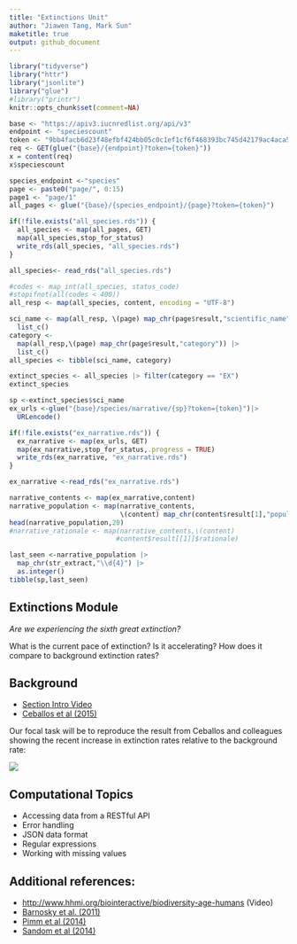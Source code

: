 ```yaml
---
title: "Extinctions Unit"
author: "Jiawen Tang, Mark Sun"
maketitle: true
output: github_document
---
```


```r
library("tidyverse")
library("httr")
library("jsonlite")
library("glue")
#library("printr")
knitr::opts_chunk$set(comment=NA)
```

```r
base <- "https://apiv3.iucnredlist.org/api/v3"
endpoint <- "speciescount"
token <- "9bb4facb6d23f48efbf424bb05c0c1ef1cf6f468393bc745d42179ac4aca5fee"
req <- GET(glue("{base}/{endpoint}?token={token}"))
x = content(req)
x$speciescount
```

```r
species_endpoint <-"species"
page <- paste0("page/", 0:15)
page1 <- "page/1"
all_pages <- glue("{base}/{species_endpoint}/{page}?token={token}")
```

```r
if(!file.exists("all_species.rds")) {
  all_species <- map(all_pages, GET)
  map(all_species,stop_for_status)
  write_rds(all_species, "all_species.rds")
}
```

```r
all_species<- read_rds("all_species.rds")
```


```r
#codes <- map_int(all_species, status_code)
#stopifnot(all(codes < 400))
all_resp <- map(all_species, content, encoding = "UTF-8")
```

```r
sci_name <- map(all_resp, \(page) map_chr(page$result,"scientific_name")) |>
  list_c()
category <-
  map(all_resp,\(page) map_chr(page$result,"category")) |>
  list_c()
all_species <- tibble(sci_name, category)

extinct_species <- all_species |> filter(category == "EX")
extinct_species
```
```r
sp <-extinct_species$sci_name
ex_urls <-glue("{base}/species/narrative/{sp}?token={token}")|>
  URLencode()
```


```r

if(!file.exists("ex_narrative.rds")) {
  ex_narrative <- map(ex_urls, GET)
  map(ex_narrative,stop_for_status,.progress = TRUE)
  write_rds(ex_narrative, "ex_narrative.rds")
}

```

```r
ex_narrative <-read_rds("ex_narrative.rds")
```


```r
narrative_contents <- map(ex_narrative,content)
narrative_population <- map(narrative_contents,
                            \(content) map_chr(content$result[1],"population",.default = ""))
head(narrative_population,20)
#narrative_rationale <- map(narrative_contents,\(content)
                           #content$result[[1]]$rationale)

```



```r
last_seen <-narrative_population |>
  map_chr(str_extract,"\\d{4}") |>
  as.integer()
tibble(sp,last_seen)
```


## Extinctions Module

*Are we experiencing the sixth great extinction?*

What is the current pace of extinction? Is it accelerating? How does it compare to background extinction rates?

## Background

-   [Section Intro Video](https://youtu.be/QsH6ytm89GI)
-   [Ceballos et al (2015)](http://doi.org/10.1126/sciadv.1400253)

Our focal task will be to reproduce the result from Ceballos and colleagues showing the recent increase in extinction rates relative to the background rate:

![](https://espm-157.carlboettiger.info/img/extinctions.jpg)

## Computational Topics

-   Accessing data from a RESTful API
-   Error handling
-   JSON data format
-   Regular expressions
-   Working with missing values

## Additional references:

-   <http://www.hhmi.org/biointeractive/biodiversity-age-humans> (Video)
-   [Barnosky et al. (2011)](http://doi.org/10.1038/nature09678)
-   [Pimm et al (2014)](http://doi.org/10.1126/science.1246752)
-   [Sandom et al (2014)](http://dx.doi.org/10.1098/rspb.2013.3254)
